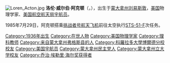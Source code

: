 [[File:Loren_Acton.jpg|thumb]]
'''洛伦·威尔伯·阿克顿'''（{{lang-en|'''Loren Wilber Acton'''}}，{{bd|1936年|3月7日|}}），出生于[[刘易斯敦_(蒙大拿州)|蒙大拿州刘易斯敦]]，[[美国|美国]]物理学家、[[美国航空航天局|美国航空航天局]][[宇航员|宇航员]]。

1985年7月29日，阿克顿搭乘[[挑战者号航天飞机|挑战者号航天飞机]]前往太空执行[[STS-51-F|STS-51-F]]次任务。

{{US-bio-stub}}
{{乔治·埃勒里·海尔奖获得者}}
{{DEFAULTSORT: Acton, Loren}}
[[Category:1936年出生|Category:1936年出生]]
[[Category:在世人物|Category:在世人物]]
[[Category:美国物理学家|Category:美国物理学家]]
[[Category:理科教师|Category:理科教师]]
[[Category:来自蒙大拿州弗格斯县的人|Category:来自蒙大拿州弗格斯县的人]]
[[Category:科羅拉多大學博爾德分校校友|Category:科羅拉多大學博爾德分校校友]]
[[Category:美国宇航员|Category:美国宇航员]]
[[Category:蒙大拿州民主党人|Category:蒙大拿州民主党人]]
[[Category:蒙大拿州立大学校友|Category:蒙大拿州立大学校友]]
[[Category:乔治·埃勒里·海尔奖获得者|Category:乔治·埃勒里·海尔奖获得者]]